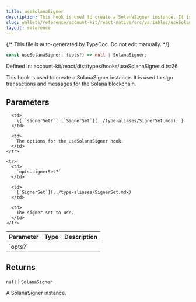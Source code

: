 ```yaml
---
title: useSolanaSigner
description: This hook is used to create a SolanaSigner instance. It is used to sign transactions and messages for the Solana blockchain.
slug: wallets/reference/account-kit/react-native/src/variables/useSolanaSigner
layout: reference
---
```


{/* This file is auto-generated by TypeDoc. Do not edit manually. */}

```ts
const useSolanaSigner: (opts?) => null | SolanaSigner;
```

Defined in: account-kit/react/dist/types/hooks/useSolanaSigner.d.ts:26

This hook is used to create a SolanaSigner instance.
It is used to sign transactions and messages for the Solana blockchain.

## Parameters

<table>
  <thead>
    <tr>
      <th align="left">Parameter</th>
      <th align="left">Type</th>
      <th align="left">Description</th>
    </tr>
  </thead>

  <tbody>
    <tr>
      <td>
        `opts?`
      </td>

      <td>
        \{ `signerSet?`: [`SignerSet`](../type-aliases/SignerSet.mdx); }
      </td>

      <td>
        The options for the useSolanaSigner hook.
      </td>
    </tr>

    <tr>
      <td>
        `opts.signerSet?`
      </td>

      <td>
        [`SignerSet`](../type-aliases/SignerSet.mdx)
      </td>

      <td>
        The signer set to use.
      </td>
    </tr>

  </tbody>
</table>

## Returns

`null` | `SolanaSigner`

A SolanaSigner instance.
